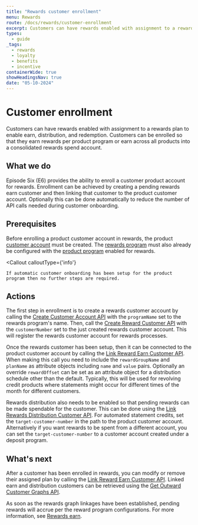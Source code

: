```yaml
---
title: "Rewards customer enrollment"
menu: Rewards
route: /docs/rewards/customer-enrollment
excerpt: Customers can have rewards enabled with assignment to a rewards plan to enable earn, distribution, and redemption.
types: 
  - guide
_tags:
  - rewards
  - loyalty
  - benefits
  - incentive
containerWide: true
showHeadingsNav: true
date: "05-10-2024"
---
```



# Customer enrollment

Customers can have rewards enabled with assignment to a rewards plan to enable earn, distribution, and redemption. Customers can be enrolled so that they earn rewards per product program or earn across all products into a consolidated rewards spend account.

## What we do

Episode Six (E6) provides the ability to enroll a customer product account for rewards. Enrollment can be achieved by creating a pending rewards earn customer and then linking that customer to the product customer account. Optionally this can be done automatically to reduce the number of API calls needed during customer onboarding.

## Prerequisites 

Before enrolling a product customer account in rewards, the product [customer account](/docs/customers/customers) must be created. The [rewards program](/docs/rewards/rewards-setup) must also already be configured with the [product program](/docs/rewards/product-rewards) enabled for rewards.

<Callout
    calloutType={'info'}
>
    If automatic customer onboarding has been setup for the product program then no further steps are required.
</Callout>

## Actions

The first step in enrollment is to create a rewards customer account by calling the [Create Customer Account API](/tech-specs/customers/customers/api?#operation/net.e6tech.h3.middletier.api.v1.partner.customer.CustomerHierarchyAPI_createCustomer_POST) with the `programName` set to the rewards program's name. Then, call the [Create Reward Customer API](/tech-specs/rewards/rewards-customers/api?#operation/createRewardCustomerConfiguration) with the `customerNumber` set to the just created rewards customer account. This will register the rewards customer account for rewards processes.

Once the rewards customer has been setup, then it can be connected to the product customer account by calling the [Link Reward Earn Customer API](/tech-specs/rewards/rewards-customers/api?#operation/linkCustomersRewardsEarn). When making this call you need to include the `rewardGroupName` and `planName` as attribute objects including `name` and `value` pairs. Optionally an override `rewardOffset` can be set as an attribute object for a distribution schedule other than the default. Typically, this will be used for revolving credit products where statements might occur for different times of the month for different customers.

Rewards distribution also needs to be enabled so that pending rewards can be made spendable for the customer. This can be done using the [Link Rewards Distribution Customer API](/tech-specs/rewards/rewards-customers/api?#operation/linkCustomerRewardsDistribution). For automated statement credits, set the `target-customer-number` in the path to the product customer account. Alternatively if you want rewards to be spent from a different account, you can set the `target-customer-number` to a customer account created under a deposit program.

## What's next

After a customer has been enrolled in rewards, you can modify or remove their assigned plan by calling the [Link Reward Earn Customer API](/tech-specs/rewards/rewards-customers/api?#operation/linkCustomersRewardsEarn). Linked earn and distribution customers can be retrieved using the [Get Outward Customer Graphs API](/tech-specs/customers/customer-graphs/api?#operation/net.e6tech.h3.middletier.api.v1.partner.customer.CustomerGraphAPI_createInwardCustomerGraph_POST).

As soon as the rewards graph linkages have been established, pending rewards will accrue per the reward program configurations. For more information, see [Rewards earn](/docs/rewards/rewards-earn).

